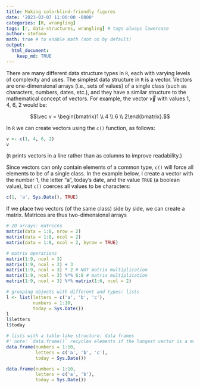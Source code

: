```yaml
---
title: Making colorblind-friendly figures
date: '2023-03-07 11:00:00 -0800'
categories: [R, wrangling]
tags: [r, data-structures, wrangling] # tags always lowercase
author: stefano
math: true # to enable math (not on by default)
output:
  html_document:
    keep_md: TRUE
---
```


\usepackage{amsmath}

There are many different data structure types in `R`, each with varying levels of complexity and uses. The simplest data structure in `R` is a vector. Vectors are one-dimensional arrays (i.e., sets of values) of a single class (such as characters, numbers, dates, etc.), and they have a similar structure to the mathematical concept of vectors. For example, the vector $\vec v$ with values 1, 4, 6, 2 would be:

$$\vec v = \begin{bmatrix}1 \\ 4 \\ 6 \\ 2\end{bmatrix}.$$

In `R` we can create vectors using the `c()` function, as follows:

```r
v <- c(1, 4, 6, 2)
v
```

(`R` prints vectors in a line rather than as columns to improve readability.)

Since vectors can only contain elements of a common type, `c()` will force all elements to be of a single class. In the example below, I create a vector with the number 1, the letter "a", today's date, and the value `TRUE` (a boolean value), but `c()` coerces all values to be characters:

```r
c(1, 'a', Sys.Date(), TRUE)
```

If we place two vectors (of the same class) side by side, we can create a matrix. Matrices are thus two-dimensional arrays 


```r
# 2D arrays: matrices
matrix(data = 1:8, nrow = 2)
matrix(data = 1:8, ncol = 2)
matrix(data = 1:8, ncol = 2, byrow = TRUE)

# matrix operations
matrix(1:9, ncol = 3)
matrix(1:9, ncol = 3) + 3
matrix(1:9, ncol = 3) * 2 # NOT matrix multiplication
matrix(1:9, ncol = 3) %*% 6:8 # matrix multiplication
matrix(1:9, ncol = 3) %*% matrix(1:6, ncol = 2)

# grouping objects with different and types: lists
l <- list(letters = c('a', 'b', 'c'),
          numbers = 1:10,
          today = Sys.Date())
l
l$letters
l$today

# lists with a table-like structure: data frames
#' note: `data.frame()` recycles elements if the longest vector is a multiple
data.frame(numbers = 1:10,
           letters = c('a', 'b', 'c'),
           today = Sys.Date())

data.frame(numbers = 1:10,
           letters = c('a', 'b'),
           today = Sys.Date())
```

